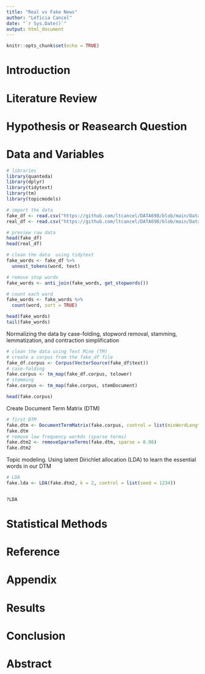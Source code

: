 ```yaml
---
title: "Real vs Fake News"
author: "LeTicia Cancel"
date: "`r Sys.Date()`"
output: html_document
---
```


```r
knitr::opts_chunk$set(echo = TRUE)
```


# Introduction


# Literature Review



# Hypothesis or Reasearch Question


# Data and Variables

```r
# libraries
library(quanteda)
library(dplyr)
library(tidytext)
library(tm)
library(topicmodels)
```


```r
# import the data
fake_df <- read.csv("https://github.com/ltcancel/DATA698/blob/main/Data/Fake.csv?raw=true")
real_df <- read.csv("https://github.com/ltcancel/DATA698/blob/main/Data/True.csv?raw=true")
```

```r
# preview raw data
head(fake_df)
head(real_df)
```

```r
# clean the data  using tidytext
fake_words <- fake_df %>%
  unnest_tokens(word, text)

# remove stop words
fake_words <- anti_join(fake_words, get_stopwords())

# count each word
fake_words <- fake_words %>% 
  count(word, sort = TRUE)

head(fake_words)
tail(fake_words)
```

Normalizing the data by case-folding, stopword removal, stamming, lemmatization, and contraction simplification
```r
# clean the data using Text Mine (TM)
# create a corpus from the fake_df file
fake_df.corpus <- Corpus(VectorSource(fake_df$text))
# case-folding
fake.corpus <- tm_map(fake_df.corpus, tolower)
# stemming
fake.corpus <- tm_map(fake.corpus, stemDocument)

head(fake.corpus)
```

Create Document Term Matrix (DTM)
```r
# first DTM
fake.dtm <- DocumentTermMatrix(fake.corpus, control = list(minWordLength = 3))
fake.dtm
# remove low frequency workds (sparse terms)
fake.dtm2 <- removeSparseTerms(fake.dtm, sparse = 0.98)
fake.dtm2
```

Topic modeling. Using latent Dirichlet allocation (LDA) to learn the essential words in our DTM
```r
# LDA 
fake.lda <- LDA(fake.dtm2, k = 2, control = list(seed = 1234))


?LDA
```


# Statistical Methods



# Reference



# Appendix


# Results


# Conclusion



# Abstract






